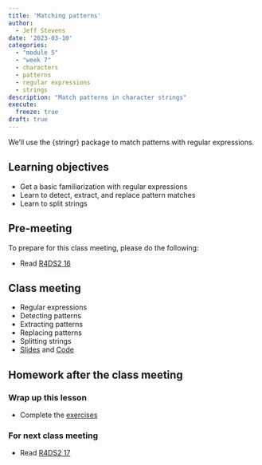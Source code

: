 ```yaml
---
title: 'Matching patterns'
author:
  - Jeff Stevens
date: '2023-03-10'
categories: 
  - "module 5"
  - "week 7"
  - characters
  - patterns
  - regular expressions
  - strings
description: "Match patterns in character strings"
execute:
  freeze: true
draft: true
---
```


We'll use the {stringr} package to match patterns with regular expressions.

## Learning objectives

* Get a basic familiarization with regular expressions
* Learn to detect, extract, and replace pattern matches
* Learn to split strings

## Pre-meeting

To prepare for this class meeting, please do the following:

* Read [R4DS2 16](https://r4ds.hadley.nz/regexps.html){target='_blank'}

## Class meeting

* Regular expressions
* Detecting patterns
* Extracting patterns
* Replacing patterns
* Splitting strings 
* [Slides](../../slides/21_patterns.qmd){target="_blank"} and [Code](../../code/21_patterns.html){target="_blank"}

## Homework after the class meeting
### Wrap up this lesson

* Complete the [exercises](https://its-ianr-shiny.unl.edu/users/jstevens5/dpavir2025/21_patterns/){target='_blank'}

### For next class meeting

* Read [R4DS2 17](https://r4ds.hadley.nz/factors.html){target='_blank'}
